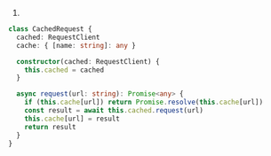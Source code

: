 1.
```ts
class CachedRequest {
  cached: RequestClient
  cache: { [name: string]: any }

  constructor(cached: RequestClient) {
    this.cached = cached
  }

  async request(url: string): Promise<any> {
    if (this.cache[url]) return Promise.resolve(this.cache[url])
    const result = await this.cached.request(url)
    this.cache[url] = result
    return result
  }
}
```
